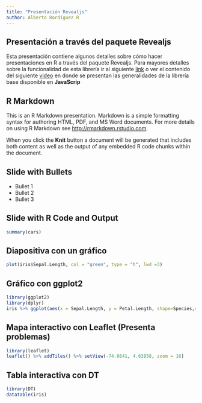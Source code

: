 ```yaml
---
title: "Presentación Revealjs"
author: Alberto Rordíguez R
---
```

## Presentación a través del paquete Revealjs

Esta presentación contiene algunos detalles sobre cómo hacer presentaciones en R a través del paquete Revealjs. Para mayores detalles sobre la funcionalidad de esta librería ir al siguiente [link](https://github.com/rstudio/revealjs) o ver el contenido del siguiente [video](https://www.youtube.com/watch?v=Ef3JnV80hAE&feature=youtu.be) en donde se presentan las generalidades de la librería base disponible en **JavaScrip**

## R Markdown

This is an R Markdown presentation. Markdown is a simple formatting syntax for authoring HTML, PDF, and MS Word documents. For more details on using R Markdown see <http://rmarkdown.rstudio.com>.

When you click the **Knit** button a document will be generated that includes both content as well as the output of any embedded R code chunks within the document.

## Slide with Bullets

- Bullet 1
- Bullet 2
- Bullet 3

## Slide with R Code and Output

```r
summary(cars)
```

## Diapositiva con un gráfico

```r
plot(iris$Sepal.Length, col = "green", type = "h", lwd =3)
```

## Gráfico con ggplot2

```r
library(ggplot2)
library(dplyr)
iris %>% ggplot(aes(x = Sepal.Length, y = Petal.Length, shape=Species,col=Species))+geom_point(size=4)+scale_colour_manual(values=c("green", "blue", "red"))

```

## Mapa interactivo con Leaflet (Presenta problemas)

```r
library(leaflet)
leaflet() %>% addTiles() %>% setView(-74.0841, 4.63858, zoom = 16)
```

## Tabla interactiva con DT

```r
library(DT)
datatable(iris)
```


